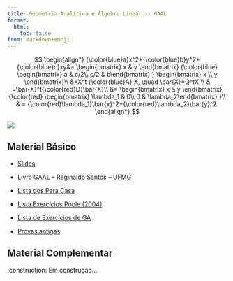 ```yaml
---
title: Geometria Analítica e Álgebra Linear -- GAAL
format:
  html:
    toc: false
from: markdown+emoji
---
```


<!-- $$ -->
<!-- {\color{blue} \underbrace{\begin{bmatrix} -->
<!--  a_{11}  & a_{12}  & \cdots &  a_{1n}  \\ -->
<!--  a_{21} & a_{22}  & \cdots  & a_{2n} \\ -->
<!--  \vdots & \vdots & \cdots & \vdots \\ -->
<!--  a_{m1} & a_{m2}  & \cdots  & a_{mn}  -->
<!-- \end{bmatrix}}_{A}}\ \ -->
<!-- {\color{red} -->
<!-- \underbrace{\begin{bmatrix} -->
<!-- x_1\\ x_2\\ \vdots \\ x_n -->
<!-- \end{bmatrix}}_{X} -->
<!-- } -->
<!-- = -->
<!-- \underbrace{\begin{bmatrix} -->
<!-- b_1 \\ b_2\\ \vdots \\ b_n -->
<!-- \end{bmatrix}}_{B} -->
<!-- $$ -->


::: {layout-ncol=2}

$$
\begin{align*}
{\color{blue}a}x^2+{\color{blue}b}y^2+{\color{blue}c}xy&= \begin{bmatrix} x & y  \end{bmatrix} {\color{blue} \begin{bmatrix} a & c/2\\ c/2 & b\end{bmatrix} }
\begin{bmatrix} x \\ y \end{bmatrix}\\
&=X^t {\color{blue}A} X, \quad \bar{X}=Q^tX \\
& =\bar{X}^t{\color{red}D}\bar{X}\\
&= \begin{bmatrix} x & y  \end{bmatrix} 
{\color{red} \begin{bmatrix} \lambda_1  & 0\\ 0 & \lambda_2\end{bmatrix} }\\
& = {\color{red}\lambda_1}\bar{x}^2+{\color{red}\lambda_2}\bar{y}^2.
\end{align*}
$$

![](rot-elipse.png)
:::

::: {layout-ncol=2}

## Material Básico

- [Slides](https://reginaldodr.github.io/gaal-2023/gaal.pdf)

- [Livro GAAL -- Reginaldo Santos -- UFMG](gaalt0.pdf)

- [Lista dos Para Casa](paracasa.pdf) 

- [Lista Exercícios Poole (2004)](lista-gaal-poole-2004.pdf)

- [Lista de Exercícios de GA](lista-exercicios-GA.pdf)

- [Provas antigas](provas/)


## Material Complementar

:construction: Em construção... 

:::





